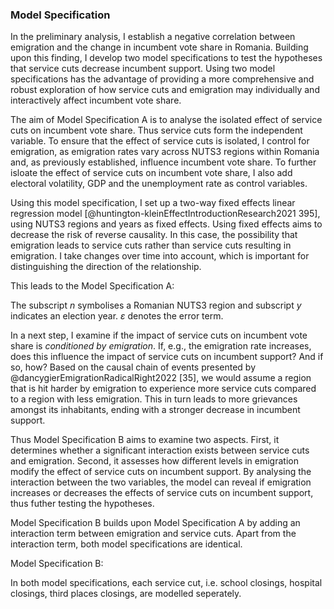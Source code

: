 ### Model Specification
<!-- Empirical specification based on operationalised variables -->

<!-- Intro -->
In the preliminary analysis, I establish a negative correlation between emigration and the change in incumbent vote share in Romania. Building upon this  finding, I develop two model specifications to test the hypotheses that service cuts decrease incumbent support. Using two model specifications has the advantage of providing a more comprehensive and robust exploration of how service cuts and emigration may individually and interactively affect incumbent vote share.

<!-- Model Specification A -->
The aim of Model Specification A is to analyse the isolated effect of service cuts on incumbent vote share. Thus service cuts form the independent variable. To ensure that the effect of service cuts is isolated, I control for emigration, as emigration rates vary across NUTS3 regions within Romania and, as previously established, influence incumbent vote share. To further isloate the effect of service cuts on incumbent vote share, I also add electoral volatility, GDP and the unemployment rate as control variables.

Using this model specification, I set up a two-way fixed effects linear regression model [@huntington-kleinEffectIntroductionResearch2021 395], using NUTS3 regions and years as fixed effects. Using fixed effects aims to decrease the risk of reverse causality. In this case, the possibility that emigration leads to service cuts rather than service cuts resulting in emigration. I take changes over time into account, which is important for distinguishing the direction of the relationship.

This leads to the Model Specification A:

\begin{equation*}
\begin{aligned}
Incumbent \; Vote \; Share \; Change_{n,y} = \beta_n & + \beta_y & \\
& + \beta_1Emigration \; Rate_{n, y} \\
& + \beta_2Service \; Cuts_{n, y} \\
& + \beta_3Electoral \; Volatility_{n, y} \\
& + \beta_4GDP_{n, y} \\
& + \beta_5Unemployment_{n, y} \\
& + \varepsilon
\end{aligned}
\end{equation*}

The subscript $n$ symbolises a Romanian NUTS3 region and subscript $y$ indicates an election year. $ε$ denotes the error term.

<!-- Model Specification B -->
In a next step, I examine if the impact of service cuts on incumbent vote share is *conditioned by emigration*. If, e.g., the emigration rate increases, does this influence the impact of service cuts on incumbent support? And if so, how? Based on the causal chain of events presented by @dancygierEmigrationRadicalRight2022 [35], we would assume a region that is hit harder by emigration to experience more service cuts compared to a region with less emigration. This in turn leads to more grievances amongst its inhabitants, ending with a stronger decrease in incumbent support.

Thus Model Specification B aims to examine two aspects. First, it determines whether a significant interaction exists between service cuts and emigration. Second, it assesses how different levels in emigration modify the effect of service cuts on incumbent support. By analysing the interaction between the two variables, the model can reveal if emigration increases or decreases the effects of service cuts on incumbent support, thus futher testing the hypotheses.

Model Specification B builds upon Model Specification A by adding an interaction term between emigration and service cuts. Apart from the interaction term, both model specifications are identical.

Model Specification B:

\begin{equation*}
\begin{aligned}
Incumbent \; Vote \; Share \; Change_{n, y} = \beta_n & + \beta_y & \\
      & + \beta_1Emigration \; Rate_{n, y} \\
      & + \beta_2Service \; Cuts_{n, y} \\
      & + \beta_3 (Emigration \; Rate_{n, y} \times Service \; Cuts_{n, y}) \\
      & + \beta_4Electoral \; Volatility_{n, y} \\
      & + \beta_5GDP_{n, y} \\
      & + \beta_6Unemployment_{n, y} \\
      & + \varepsilon
\end{aligned}
\end{equation*}

In both model specifications, each service cut, i.e. school closings, hospital closings, third places closings, are modelled seperately. 
